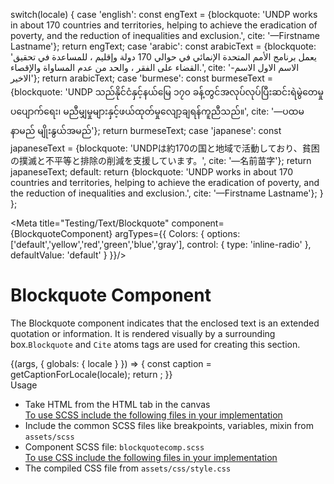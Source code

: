 
  switch(locale) {
    case 'english': const engText = {blockquote: 'UNDP works in about 170 countries and territories, helping to achieve the eradication of poverty, and the reduction of inequalities and exclusion.', cite: '—Firstname Lastname'}; return engText;
    case 'arabic': const arabicText = {blockquote: 'يعمل برنامج الأمم المتحدة الإنمائي في حوالي 170 دولة وإقليم ، للمساعدة في تحقيق القضاء على الفقر ، والحد من عدم المساواة والإقصاء.', cite: '-الاسم الاول الاسم الاخير'}; return arabicText;
    case 'burmese': const burmeseText = {blockquote: 'UNDP သည်နိုင်ငံနှင့်နယ်မြေ ၁၇၀ ခန့်တွင်အလုပ်လုပ်ပြီးဆင်းရဲမွဲတေမှုပပျောက်ရေး၊ မညီမျှမှုများနှင့်ဖယ်ထုတ်မှုလျော့ချရန်ကူညီသည်။', cite: '—ပထမနာမည် မျိုးနွယ်အမည်'}; return burmeseText;
    case 'japanese': const japaneseText = {blockquote: 'UNDPは約170の国と地域で活動しており、貧困の撲滅と不平等と排除の削減を支援しています。', cite: '—名前苗字'}; return japaneseText;
    default:
      return {blockquote: 'UNDP works in about 170 countries and territories, helping to achieve the eradication of poverty, and the reduction of inequalities and exclusion.', cite: '—Firstname Lastname'};
  }
};

<Meta title="Testing/Text/Blockquote" component={BlockquoteComponent} argTypes={{
  Colors: {
    options: ['default','yellow','red','green','blue','gray'],
    control: { type: 'inline-radio' },
    defaultValue: 'default'
  }
}}/>

<style>{`
  .sbdocs-h1 {
    font-weight: 700;
  }
  .subheading {
    font-weight: 500;
    font-size: 18px;
    color: #161616;
    letter-spacing: 1.5px;
    line-height: 24px;
    margin-bottom: 12px;
    margin-top: 40px;
  }
  .f14 {
    font-weight: 500;
    font-size: 14px;
    color: #161616;
    line-height: 24px;
    margin-bottom: 30px;
  }
  .docblock-code-toggle {
    display: none;
  }
`}</style>


# Blockquote Component
The Blockquote component indicates that the enclosed text is an extended quotation or information. It is rendered visually by a surrounding box.<code>Blockquote</code> and <code>Cite</code> atoms tags are used for creating this section.



<Story name="Blockquote">
  {(args, { globals: { locale } }) => {
    const caption = getCaptionForLocale(locale);
    return <BlockquoteComponent blockquoteText={caption.blockquote} citeText={caption.cite} {...args}></BlockquoteComponent>;
  }}
</Story>

<ArgsTable of={BlockquoteComponent} />

<div className="subheading">Usage</div>
<ul>
<li>Take HTML from the HTML tab in the canvas</li>
<u>To use SCSS include the following files in your implementation</u>
<li>Include the common SCSS files like breakpoints, variables, mixin from <code>assets/scss</code></li>
<li>Component SCSS file: <code>blockquotecomp.scss</code></li>
<u>To use CSS include the following files in your implementation</u>
<li>The compiled CSS file from <code>assets/css/style.css</code></li>
</ul>
